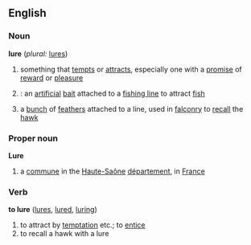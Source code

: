 ==English==

===Noun===
'''lure'''  (''plural:'' [[lures]])
# something that [[tempt]]s or [[attract]]s, especially one with a [[promise]] of [[reward]] or [[pleasure]]
# {{cattag|fishing}}: an [[artificial]] [[bait]] attached to a [[fishing line]] to attract [[fish]]
# a [[bunch]] of [[feather]]s attached to a line, used in [[falconry]] to [[recall]] the [[hawk]]

===Proper noun===
'''Lure'''
# a [[commune]] in the [[Haute-Saône]] [[département]], in [[France]] 

===Verb===
'''to lure'''  ([[lures]], [[lured]], [[luring]])
# to attract by [[temptation]] etc.; to [[entice]]
# to recall a hawk with a lure